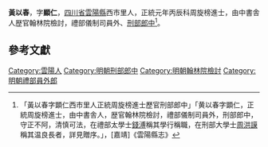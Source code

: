 '''黃以春'''{{BD|？年||？年|||}}，字'''顯仁'''，[[四川省|四川省]][[雲陽縣|雲陽縣]]西市里人，正統元年丙辰科周旋榜進士，由中書舎人歴官翰林院檢討，禮部儀制司員外、[[刑部|刑部]][[郎中|郎中]]<ref>「黃以春字顕仁西市里人正統周旋榜進士歷官刑部郎中」「黄以春字顕仁，正統周旋榜進士，由中書舎人，歴官翰林院檢討，禮部儀制司員外，刑部郎中，守正不阿，清慎可法，在禮部太學士[[錢溥|錢溥]]稱其學行稱職，在刑部大學士[[周洪謨|周洪謨]]稱其温良長者，詳見贈序。」，[嘉靖]《雲陽縣志》</ref>。

==參考文獻==
{{reflist}}

{{正統元年丙辰科殿試金榜}}

{{Authority control}}

{{DEFAULTSORT:}}
[[Category:雲陽人|Category:雲陽人]]
[[Category:明朝刑部郎中|Category:明朝刑部郎中]]
[[Category:明朝翰林院檢討|Category:明朝翰林院檢討]]
[[Category:明朝禮部員外郎|Category:明朝禮部員外郎]]


{{明朝人物小作品}}